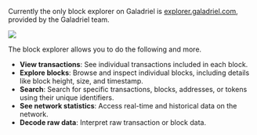 Currently the only block explorer on Galadriel is [explorer.galadriel.com](https://explorer.galadriel.com), provided by the Galadriel team.

<Frame>
    <a href="#TODO"><img src="/images/block-explorer.png"/></a>
</Frame>

The block explorer allows you to do the following and more.

- **View transactions**: See individual transactions included in each block.
- **Explore blocks**: Browse and inspect individual blocks, including details like block height, size, and timestamp.
- **Search**: Search for specific transactions, blocks, addresses, or tokens using their unique identifiers.
- **See network statistics**: Access real-time and historical data on the network.
- **Decode raw data**: Interpret raw transaction or block data.
